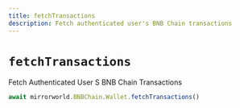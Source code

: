 ```yaml
---
title: fetchTransactions
description: Fetch authenticated user's BNB Chain transactions
---
```


# `fetchTransactions`

Fetch Authenticated User S BNB Chain Transactions

```js
await mirrorworld.BNBChain.Wallet.fetchTransactions()
```
